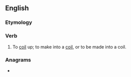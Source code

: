 ==English==

===Etymology===
{{prefix|en|up|coil}}

===Verb===
{{en-verb}}

# {{lb|en|rare}} To [[coil]] up; to make into a [[coil]], or to be made into a coil.

===Anagrams===
* {{anagrams|en|a=cilopu|coil up|oilcup}}